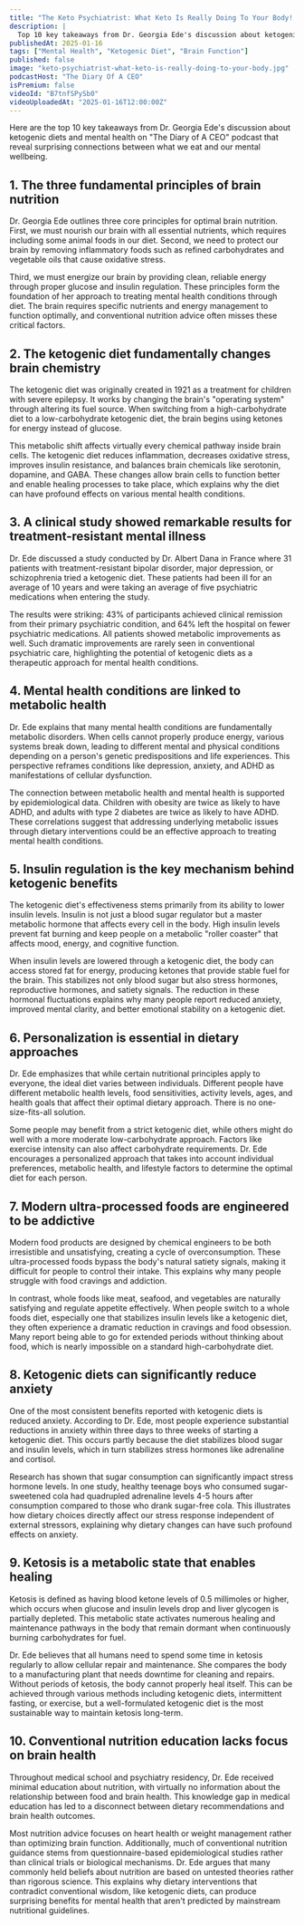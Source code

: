 ```yaml
---
title: "The Keto Psychiatrist: What Keto Is Really Doing To Your Body! Can It Cure 43% Of Mental Illness?"
description: |
  Top 10 key takeaways from Dr. Georgia Ede's discussion about ketogenic diets and mental health on "The Diary of A CEO" podcast that reveal surprising connections between what we eat and our mental wellbeing.
publishedAt: 2025-01-16
tags: ["Mental Health", "Ketogenic Diet", "Brain Function"]
published: false
image: "keto-psychiatrist-what-keto-is-really-doing-to-your-body.jpg"
podcastHost: "The Diary Of A CEO"
isPremium: false
videoId: "B7tnfSPySb0"
videoUploadedAt: "2025-01-16T12:00:00Z"
---
```



<PodcastSummaryPageLayout frontmatter={frontmatter}>

Here are the top 10 key takeaways from Dr. Georgia Ede's discussion about ketogenic diets and mental health on "The Diary of A CEO" podcast that reveal surprising connections between what we eat and our mental wellbeing.

## 1. The three fundamental principles of brain nutrition

Dr. Georgia Ede outlines three core principles for optimal brain nutrition. First, we must nourish our brain with all essential nutrients, which requires including some animal foods in our diet. Second, we need to protect our brain by removing inflammatory foods such as refined carbohydrates and vegetable oils that cause oxidative stress.

Third, we must energize our brain by providing clean, reliable energy through proper glucose and insulin regulation. These principles form the foundation of her approach to treating mental health conditions through diet. The brain requires specific nutrients and energy management to function optimally, and conventional nutrition advice often misses these critical factors.

## 2. The ketogenic diet fundamentally changes brain chemistry

The ketogenic diet was originally created in 1921 as a treatment for children with severe epilepsy. It works by changing the brain's "operating system" through altering its fuel source. When switching from a high-carbohydrate diet to a low-carbohydrate ketogenic diet, the brain begins using ketones for energy instead of glucose.

This metabolic shift affects virtually every chemical pathway inside brain cells. The ketogenic diet reduces inflammation, decreases oxidative stress, improves insulin resistance, and balances brain chemicals like serotonin, dopamine, and GABA. These changes allow brain cells to function better and enable healing processes to take place, which explains why the diet can have profound effects on various mental health conditions.

## 3. A clinical study showed remarkable results for treatment-resistant mental illness

Dr. Ede discussed a study conducted by Dr. Albert Dana in France where 31 patients with treatment-resistant bipolar disorder, major depression, or schizophrenia tried a ketogenic diet. These patients had been ill for an average of 10 years and were taking an average of five psychiatric medications when entering the study.

The results were striking: 43% of participants achieved clinical remission from their primary psychiatric condition, and 64% left the hospital on fewer psychiatric medications. All patients showed metabolic improvements as well. Such dramatic improvements are rarely seen in conventional psychiatric care, highlighting the potential of ketogenic diets as a therapeutic approach for mental health conditions.

## 4. Mental health conditions are linked to metabolic health

Dr. Ede explains that many mental health conditions are fundamentally metabolic disorders. When cells cannot properly produce energy, various systems break down, leading to different mental and physical conditions depending on a person's genetic predispositions and life experiences. This perspective reframes conditions like depression, anxiety, and ADHD as manifestations of cellular dysfunction.

The connection between metabolic health and mental health is supported by epidemiological data. Children with obesity are twice as likely to have ADHD, and adults with type 2 diabetes are twice as likely to have ADHD. These correlations suggest that addressing underlying metabolic issues through dietary interventions could be an effective approach to treating mental health conditions.

## 5. Insulin regulation is the key mechanism behind ketogenic benefits

The ketogenic diet's effectiveness stems primarily from its ability to lower insulin levels. Insulin is not just a blood sugar regulator but a master metabolic hormone that affects every cell in the body. High insulin levels prevent fat burning and keep people on a metabolic "roller coaster" that affects mood, energy, and cognitive function.

When insulin levels are lowered through a ketogenic diet, the body can access stored fat for energy, producing ketones that provide stable fuel for the brain. This stabilizes not only blood sugar but also stress hormones, reproductive hormones, and satiety signals. The reduction in these hormonal fluctuations explains why many people report reduced anxiety, improved mental clarity, and better emotional stability on a ketogenic diet.

## 6. Personalization is essential in dietary approaches

Dr. Ede emphasizes that while certain nutritional principles apply to everyone, the ideal diet varies between individuals. Different people have different metabolic health levels, food sensitivities, activity levels, ages, and health goals that affect their optimal dietary approach. There is no one-size-fits-all solution.

Some people may benefit from a strict ketogenic diet, while others might do well with a more moderate low-carbohydrate approach. Factors like exercise intensity can also affect carbohydrate requirements. Dr. Ede encourages a personalized approach that takes into account individual preferences, metabolic health, and lifestyle factors to determine the optimal diet for each person.

## 7. Modern ultra-processed foods are engineered to be addictive

Modern food products are designed by chemical engineers to be both irresistible and unsatisfying, creating a cycle of overconsumption. These ultra-processed foods bypass the body's natural satiety signals, making it difficult for people to control their intake. This explains why many people struggle with food cravings and addiction.

In contrast, whole foods like meat, seafood, and vegetables are naturally satisfying and regulate appetite effectively. When people switch to a whole foods diet, especially one that stabilizes insulin levels like a ketogenic diet, they often experience a dramatic reduction in cravings and food obsession. Many report being able to go for extended periods without thinking about food, which is nearly impossible on a standard high-carbohydrate diet.

## 8. Ketogenic diets can significantly reduce anxiety

One of the most consistent benefits reported with ketogenic diets is reduced anxiety. According to Dr. Ede, most people experience substantial reductions in anxiety within three days to three weeks of starting a ketogenic diet. This occurs partly because the diet stabilizes blood sugar and insulin levels, which in turn stabilizes stress hormones like adrenaline and cortisol.

Research has shown that sugar consumption can significantly impact stress hormone levels. In one study, healthy teenage boys who consumed sugar-sweetened cola had quadrupled adrenaline levels 4-5 hours after consumption compared to those who drank sugar-free cola. This illustrates how dietary choices directly affect our stress response independent of external stressors, explaining why dietary changes can have such profound effects on anxiety.

## 9. Ketosis is a metabolic state that enables healing

Ketosis is defined as having blood ketone levels of 0.5 millimoles or higher, which occurs when glucose and insulin levels drop and liver glycogen is partially depleted. This metabolic state activates numerous healing and maintenance pathways in the body that remain dormant when continuously burning carbohydrates for fuel.

Dr. Ede believes that all humans need to spend some time in ketosis regularly to allow cellular repair and maintenance. She compares the body to a manufacturing plant that needs downtime for cleaning and repairs. Without periods of ketosis, the body cannot properly heal itself. This can be achieved through various methods including ketogenic diets, intermittent fasting, or exercise, but a well-formulated ketogenic diet is the most sustainable way to maintain ketosis long-term.

## 10. Conventional nutrition education lacks focus on brain health

Throughout medical school and psychiatry residency, Dr. Ede received minimal education about nutrition, with virtually no information about the relationship between food and brain health. This knowledge gap in medical education has led to a disconnect between dietary recommendations and brain health outcomes.

Most nutrition advice focuses on heart health or weight management rather than optimizing brain function. Additionally, much of conventional nutrition guidance stems from questionnaire-based epidemiological studies rather than clinical trials or biological mechanisms. Dr. Ede argues that many commonly held beliefs about nutrition are based on untested theories rather than rigorous science. This explains why dietary interventions that contradict conventional wisdom, like ketogenic diets, can produce surprising benefits for mental health that aren't predicted by mainstream nutritional guidelines.

</PodcastSummaryPageLayout>
